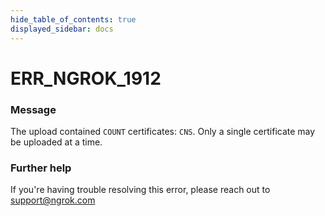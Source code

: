```yaml
---
hide_table_of_contents: true
displayed_sidebar: docs
---
```



# ERR_NGROK_1912

### Message

The upload contained `COUNT` certificates: `CNS`. Only a single certificate may be uploaded at a time.

<ErrorDetails error="err_ngrok_1912" />

### Further help

If you're having trouble resolving this error, please reach out to [support@ngrok.com](mailto:support@ngrok.com?subject=Help%20with%20ERR_NGROK_1912)

